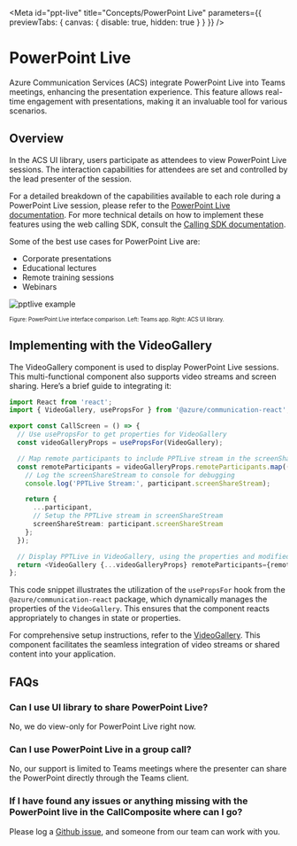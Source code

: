 
<Meta
  id="ppt-live"
  title="Concepts/PowerPoint Live"
  parameters={{ previewTabs: { canvas: { disable: true, hidden: true } } }}
/>

# PowerPoint Live

Azure Communication Services (ACS) integrate PowerPoint Live into Teams meetings, enhancing the presentation experience. This feature allows real-time engagement with presentations, making it an invaluable tool for various scenarios.

## Overview

In the ACS UI library, users participate as attendees to view PowerPoint Live sessions. The interaction capabilities for attendees are set and controlled by the lead presenter of the session.

For a detailed breakdown of the capabilities available to each role during a PowerPoint Live session, please refer to the [PowerPoint Live documentation](https://support.microsoft.com/en-us/office/present-from-powerpoint-live-in-microsoft-teams-28b20e74-7165-499c-9bd4-0ad975d448ad). For more technical details on how to implement these features using the web calling SDK, consult the [Calling SDK documentation](https://learn.microsoft.com/en-us/azure/communication-services/concepts/voice-video-calling/calling-sdk-features).

Some of the best use cases for PowerPoint Live are:

- Corporate presentations
- Educational lectures
- Remote training sessions
- Webinars

![pptlive example](images/pptlive-example.png 'Left: Teams app, Right: ACS UI library')

<sub>
  <sup>Figure: PowerPoint Live interface comparison. Left: Teams app. Right: ACS UI library.</sup>
</sub>

## Implementing with the VideoGallery

The VideoGallery component is used to display PowerPoint Live sessions. This multi-functional component also supports video streams and screen sharing. Here’s a brief guide to integrating it:

```typescript
import React from 'react';
import { VideoGallery, usePropsFor } from '@azure/communication-react';

export const CallScreen = () => {
  // Use usePropsFor to get properties for VideoGallery
  const videoGalleryProps = usePropsFor(VideoGallery);

  // Map remote participants to include PPTLive stream in the screenShareStream
  const remoteParticipants = videoGalleryProps.remoteParticipants.map((participant) => {
    // Log the screenShareStream to console for debugging
    console.log('PPTLive Stream:', participant.screenShareStream);

    return {
      ...participant,
      // Setup the PPTLive stream in screenShareStream
      screenShareStream: participant.screenShareStream
    };
  });

  // Display PPTLive in VideoGallery, using the properties and modified participants
  return <VideoGallery {...videoGalleryProps} remoteParticipants={remoteParticipants} />;
};
```

This code snippet illustrates the utilization of the `usePropsFor` hook from the `@azure/communication-react` package, which dynamically manages the properties of the `VideoGallery`. This ensures that the component reacts appropriately to changes in state or properties.

For comprehensive setup instructions, refer to the [VideoGallery](https://azure.github.io/communication-ui-library/?path=/docs/ui-components-videogallery--video-gallery). This component facilitates the seamless integration of video streams or shared content into your application.

## FAQs

### Can I use UI library to share PowerPoint Live?

No, we do view-only for PowerPoint Live right now.

### Can I use PowerPoint Live in a group call?

No, our support is limited to Teams meetings where the presenter can share the PowerPoint directly through the Teams client.

### If I have found any issues or anything missing with the PowerPoint live in the CallComposite where can I go?

Please log a [Github issue](https://github.com/Azure/communication-ui-library/issues), and someone from our team can work with you.
